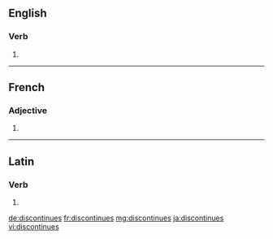 ==English==

===Verb===
{{head|en|verb form}}

# {{en-third-person singular of|discontinue}}

----

==French==

===Adjective===
{{fr-adj-form}} {{g|f-p}}

# {{feminine plural of|discontinu|lang=fr}}

----

==Latin==

===Verb===
{{la-verb-form|discontinuēs}}

# {{conjugation of|discontinuō||2|s|pres|act|sub|lang=la}}

[[de:discontinues]]
[[fr:discontinues]]
[[mg:discontinues]]
[[ja:discontinues]]
[[vi:discontinues]]
